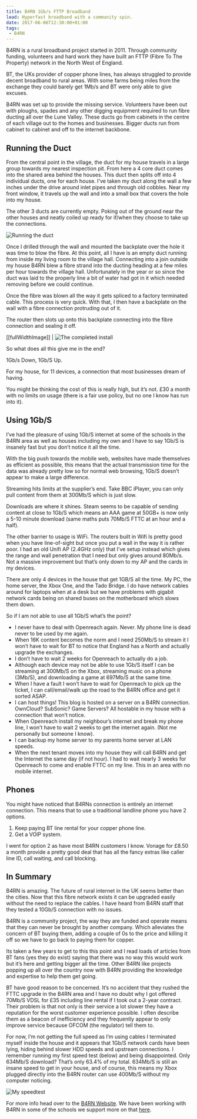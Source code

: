 ```yaml
---
title: B4RN 1Gb/s FTTP Broadband
lead: Hyperfast broadband with a community spin.
date: 2017-06-06T12:30:00+01:00
tags:
 - B4RN
---
```

B4RN is a rural broadband project started in 2011. Through community funding, volunteers and hard work they have built an FTTP (Fibre To The Property) network in the North West of England.

BT, the UKs provider of copper phone lines, has always struggled to provide decent broadband to rural areas. With some farms being miles from the exchange they could barely get 1Mb/s and BT were only able to give excuses.

B4RN was set up to provide the missing service. Volunteers have been out with ploughs, spades and any other digging equipment required to run fibre ducting all over the Lune Valley. These ducts go from cabinets in the centre of each village out to the homes and businesses. Bigger ducts run from cabinet to cabinet and off to the internet backbone.

## Running the Duct

From the central point in the village, the duct for my house travels in a large group towards my nearest inspection pit. From here a 4 core duct comes into the shared area behind the houses. This duct then splits off into 4 individual ducts, one for each house. I’ve taken my duct along the wall a few inches under the drive around inlet pipes and through old cobbles. Near my front window, it travels up the wall and into a small box that covers the hole into my house.

The other 3 ducts are currently empty. Poking out of the ground near the other houses and neatly coiled up ready for if/when they choose to take up the connections.

![Running the duct](./ducting.jpg)

Once I drilled through the wall and mounted the backplate over the hole it was time to blow the fibre. At this point, all I have is an empty duct running from inside my living room to the village hall. Connecting into a join outside my house B4RN blew a fibre strand into the ducting heading at a few miles per hour towards the village hall. Unfortunately in the year or so since the duct was laid to the properly line a bit of water had got in it which needed removing before we could continue.

Once the fibre was blown all the way it gets spliced to a factory terminated cable. This process is very quick. With that, I then have a backplate on the wall with a fibre connection protruding out of it.

The router then slots up onto this backplate connecting into the fibre connection and sealing it off.

[[fullWidthImage]]
| ![The completed install](./b4rn_router.jpg)

So what does all this give me in the end?

1Gb/s Down, 1Gb/S Up.

For my house, for 11 devices, a connection that most businesses dream of having.

You might be thinking the cost of this is really high, but it’s not. £30 a month with no limits on usage (there is a fair use policy, but no one I know has run into it).

## Using 1Gb/S

I’ve had the pleasure of using 1Gb/S internet at some of the schools in the B4RN area as well as houses including my own and I have to say 1Gb/S is insanely fast but you don’t notice it all the time.

With the big push towards the mobile web, websites have made themselves as efficient as possible, this means that the actual transmission time for the data was already pretty low so for normal web browsing, 1Gb/S doesn’t appear to make a large difference.

Streaming hits limits at the supplier’s end. Take BBC iPlayer, you can only pull content from them at 300Mb/S which is just slow.

Downloads are where it shines. Steam seems to be capable of sending content at close to 1Gb/S which means an AAA game at 50GB+ is now only a 5-10 minute download (same maths puts 70Mb/S FTTC at an hour and a half).

The other barrier to usage is WiFi. The routers built in Wifi Is pretty good when you have line-of-sight but once you put a wall in the way it is rather poor. I had an old Unifi AP (2.4GHz only) that I’ve setup instead which gives the range and wall penetration that I need but only gives around 80Mb/s. Not a massive improvement but that’s only down to my AP and the cards in my devices.

There are only 4 devices in the house that get 1GB/S all the time. My PC, the home server, the Xbox One, and the Tado Bridge. I do have network cables around for laptops when at a desk but we have problems with gigabit network cards being on shared buses on the motherboard which slows them down.

So if I am not able to use all 1Gb/S what’s the point?

 - I never have to deal with Openreach again. Never. My phone line is dead never to be used by me again.
 - When 16K content becomes the norm and I need 250Mb/S to stream it I won’t have to wait for BT to notice that England has a North and actually upgrade the exchanges.
 - I don’t have to wait 2 weeks for Openreach to actually do a job.
 - Although each device may not be able to use 1Gb/S itself I can be streaming at 300Mb/S on the Xbox, streaming music on a phone (3Mb/S), and downloading a game at 697Mb/S at the same time.
 - When I have a fault I won’t have to wait for Openreach to pick up the ticket, I can call/email/walk up the road to the B4RN office and get it sorted ASAP.
 - I can host things! This blog is hosted on a server on a B4RN connection. OwnCloud? SubSonic? Game Servers? All hostable in my house with a connection that won’t notice.
 - When Openreach install my neighbour’s internet and break my phone line, I won’t have to wait 2 weeks to get the internet again. (Not me personally but someone I know).
 - I can backup my home server to my parents home server at LAN speeds.
 - When the next tenant moves into my house they will call B4RN and get the Internet the same day (if not hour). I had to wait nearly 3 weeks for Openreach to come and enable FTTC on my line. This in an area with no mobile internet.

## Phones

You might have noticed that B4RNs connection is entirely an internet connection. This means that to use a traditional landline phone you have 2 options.

 1. Keep paying BT line rental for your copper phone line.
 1. Get a VOIP system.

I went for option 2 as have most B4RN customers I know. Vonage for £8.50 a month provide a pretty good deal that has all the fancy extras like caller line ID, call waiting, and call blocking.

## In Summary

B4RN is amazing. The future of rural internet in the UK seems better than the cities. Now that this fibre network exists it can be upgraded easily without the need to replace the cables. I have heard from B4RN staff that they tested a 10Gb/S connection with no issues.

B4RN is a community project, the way they are funded and operate means that they can never be brought by another company. Which alleviates the concern of BT buying them, adding a couple of 0s to the price and killing it off so we have to go back to paying them for copper.

Its taken a few years to get to this this point and I read loads of articles from BT fans (yes they do exist) saying that there was no way this would work but it’s here and getting bigger all the time. Other B4RN like projects popping up all over the country now with B4RN providing the knowledge and expertise to help them get going.

BT have good reason to be concerned. It’s no accident that they rushed the FTTC upgrade in the B4RN area and I have no doubt why I got offered 70Mb/S VDSL for £35 including line rental if I took out a 2-year contract. Their problem is that not only is their service a lot slower they have a reputation for the worst customer experience possible. I often describe them as a beacon of inefficiency and they frequently appear to only improve service because OFCOM (the regulator) tell them to.

For now, I’m not getting the full speed as I’m using cables I terminated myself inside the house and it appears that 1Gb/S network cards have been lying, hiding behind slower HDD speeds and upstream connections. I remember running my first speed test (below) and being disappointed. Only 634Mb/S download? That’s only 63.4% of my total. 634Mb/S is still an insane speed to get in your house, and of course, this means my Xbox plugged directly into the B4RN router can use 400Mb/S without my computer noticing.

![My speedtest](./speedtest.png)

For more info head over to the [B4RN Website](https://b4rn.org.uk). We have been working with B4RN in some of the schools we support more on that [here](https://www.ed-itsolutions.com/connecting-b4rn-schools-b4rn-box).
